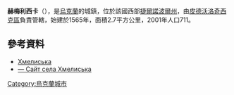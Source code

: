 {{coord|49|30|40|N|25|59|32|E|scale:30000|display=title}}

'''赫梅利西卡'''（{{lang-uk|Хмелиська}}），是[[烏克蘭|烏克蘭]]的城鎮，位於該國西部[[捷爾諾波爾州|捷爾諾波爾州]]，由[[皮德沃洛奇西克區|皮德沃洛奇西克區]]負責管轄，始建於1565年，面積2.7平方公里，2001年人口711。

==參考資料==
*[http://gska2.rada.gov.ua/pls/z7502/A005?rdat1=20.10.2003&rf7571=31581 Хмелиська]{{dead link|date=2018年4月 |bot=InternetArchiveBot |fix-attempted=yes }}
* [http://hmelyska.at.ua — Сайт села Хмелиська] {{Wayback|url=http://hmelyska.at.ua/ |date=20190504025920 }}

{{Ukraine-geo-stub}}
[[Category:烏克蘭城市|Category:烏克蘭城市]]